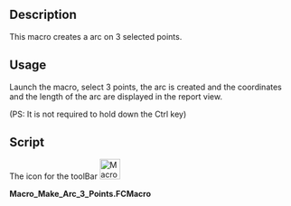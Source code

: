 <languages/>
<translate>
<!--T:1-->
{{Macro
|Name=Macro Make Arc 3 Points
|Icon=Macro_Make_Arc_3_Points.png
|Description=Creates a arc from 3 selected points.
|Author=Mario52
|Version=02.00
|Date=2019-07-29
|FCVersion=All
|Download=[https://wiki.freecad.org/images/9/92/Macro_Make_Arc_3_Points.png ToolBar Icon]
}}

<!--T:2-->
==Description==
This macro creates a arc on 3 selected points.

<!--T:3-->
==Usage==
Launch the macro, select 3 points, the arc is created and the coordinates and the length of the arc are displayed in the report view.

<!--T:5-->
(PS: It is not required to hold down the Ctrl key)

<!--T:4-->
==Script==
The icon for the toolBar [[File:Macro Make Arc 3 Points.png|36px]]

</translate>
'''Macro_Make_Arc_3_Points.FCMacro''' 

{{MacroCode|code=
# -*- coding: utf-8 -*-
from FreeCAD import Base

__title__   = "Macro_Make_Arc_3_points"
__author__  = "Mario52"
__url__     = "https://freecad.org/index-fr.html"
__version__ = "00.02"
__date__    = "29/07/2019"

global selected; selected = []
App = FreeCAD

class SelObserver:
    print( "Create Arc to 3 points ...")
    def addSelection(self,doc,obj,sub,pnt):  # Selection 
        global selected
        selected.append(pnt)
        if len(selected) == 1:
            print( "Point 1 : ",FreeCAD.Vector(selected[0]))
        elif len(selected) == 2:
            print( "Point 2 : ",FreeCAD.Vector(selected[1]))
        elif len(selected) == 3:
            print( "Point 3 : ",FreeCAD.Vector(selected[2]))
            try:
                C1 = Part.Arc(FreeCAD.Vector(selected[0]),FreeCAD.Vector(selected[1]),FreeCAD.Vector(selected[2]))
                S1 = Part.Shape([C1])
                W = Part.Wire(S1.Edges)
                Part.show(W)
                App.ActiveDocument.ActiveObject.Label   = "Arc_3_Points"
                print( "Length  : ",W.Length)
            except Exception:
                print( "Three points are collinear or bad selection")
            del selected[:]
            FreeCADGui.Selection.removeObserver(s)
            print( "End Make_Arc_3_Points")
            print( "_____________________")

s=SelObserver()
FreeCADGui.Selection.addObserver(s)


}}